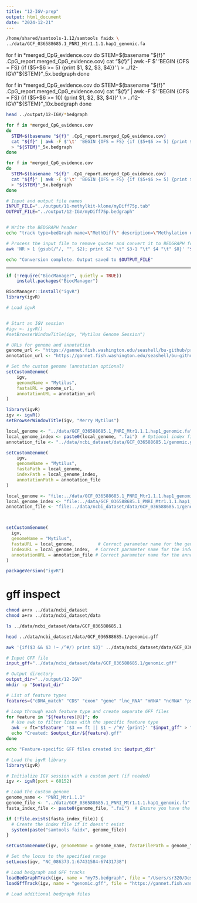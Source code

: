 ```yaml
---
title: "12-IGV-prep"
output: html_document
date: "2024-12-21"
---
```


```bash
/home/shared/samtools-1.12/samtools faidx \
../data/GCF_036588685.1_PNRI_Mtr1.1.1.hap1_genomic.fa
```

for f in *merged_CpG_evidence.cov
do
  STEM=$(basename "${f}" .CpG_report.merged_CpG_evidence.cov)
  cat "${f}" | awk -F $'\t' 'BEGIN {OFS = FS} {if ($5+$6 >= 5) {print $1, $2, $3, $4}}' \
  > ../12-IGV/"${STEM}"_5x.bedgraph
done




for f in *merged_CpG_evidence.cov
do
  STEM=$(basename "${f}" .CpG_report.merged_CpG_evidence.cov)
  cat "${f}" | awk -F $'\t' 'BEGIN {OFS = FS} {if ($5+$6 >= 10) {print $1, $2, $3, $4}}' \
  > ../12-IGV/"${STEM}"_10x.bedgraph
done

```bash
head ../output/12-IGV/*bedgraph
```


```bash
for f in *merged_CpG_evidence.cov
do
  STEM=$(basename "${f}" .CpG_report.merged_CpG_evidence.cov)
  cat "${f}" | awk -F $'\t' 'BEGIN {OFS = FS} {if ($5+$6 >= 5) {print $1, $2, $3, $4}}' \
  > "${STEM}"_5x.bedgraph
done
```




```bash
for f in *merged_CpG_evidence.cov
do
  STEM=$(basename "${f}" .CpG_report.merged_CpG_evidence.cov)
  cat "${f}" | awk -F $'\t' 'BEGIN {OFS = FS} {if ($5+$6 >= 5) {print $1, $2, $3, $4}}' \
  > "${STEM}"_5x.bedgraph
done
```

```bash
# Input and output file names
INPUT_FILE="../output/11-methylkit-klone/myDiff75p.tab"
OUTPUT_FILE="../output/12-IGV/myDiff75p.bedgraph"


# Write the BEDGRAPH header
echo "track type=bedGraph name=\"MethDiff\" description=\"Methylation difference data\"" > "$OUTPUT_FILE"

# Process the input file to remove quotes and convert it to BEDGRAPH format
awk 'NR > 1 {gsub(/"/, "", $2); print $2 "\t" $3-1 "\t" $4 "\t" $8}' "$INPUT_FILE" >> "$OUTPUT_FILE"

echo "Conversion complete. Output saved to $OUTPUT_FILE"
```

---

```r
if (!require("BiocManager", quietly = TRUE))
    install.packages("BiocManager")

BiocManager::install("igvR")
library(igvR)
```

```r
# Load igvR


# Start an IGV session
#igv <- igvR()
#setBrowserWindowTitle(igv, "Mytilus Genome Session")

# URLs for genome and annotation
genome_url <- "https://gannet.fish.washington.edu/seashell/bu-github/project-mytilus-methylation/data/GCF_036588685.1_PNRI_Mtr1.1.1.hap1_genomic.fa"
annotation_url <- "https://gannet.fish.washington.edu/seashell/bu-github/project-mytilus-methylation/data/ncbi_dataset/data/GCF_036588685.1/genomic.gff"

# Set the custom genome (annotation optional)
setCustomGenome(
    igv,
    genomeName = "Mytilus",
    fastaURL = genome_url,
    annotationURL = annotation_url
)
```

```r
library(igvR)
igv <- igvR()
setBrowserWindowTitle(igv, "Merry Mytilus")
```



```r
local_genome <- "../data/GCF_036588685.1_PNRI_Mtr1.1.1.hap1_genomic.fa"
local_genome_index <- paste0(local_genome, ".fai")  # Optional index file
annotation_file <- "../data/ncbi_dataset/data/GCF_036588685.1/genomic.gff3"  # Optional annotation file

setCustomGenome(
    igv,
    genomeName = "Mytilus",
    fastaPath = local_genome,
    indexPath = local_genome_index,
    annotationPath = annotation_file
)
```


```r
local_genome <- "file:../data/GCF_036588685.1_PNRI_Mtr1.1.1.hap1_genomic.fa"
local_genome_index <- "file:../data/GCF_036588685.1_PNRI_Mtr1.1.1.hap1_genomic.fa.fai"
annotation_file <- "file:../data/ncbi_dataset/data/GCF_036588685.1/genomic.gff3"



setCustomGenome(
  igv,
  genomeName = "Mytilus",
  fastaURL = local_genome,         # Correct parameter name for the genome file
  indexURL = local_genome_index,  # Correct parameter name for the index file
  annotationURL = annotation_file # Correct parameter name for the annotation file
)
```

```r
packageVersion("igvR")
```




# gff inspect

```bash
chmod a+rx ../data/ncbi_dataset
chmod a+rx ../data/ncbi_dataset/data
```

```bash
ls ../data/ncbi_dataset/data/GCF_036588685.1
```
```bash
head ../data/ncbi_dataset/data/GCF_036588685.1/genomic.gff
```

```bash
awk '{if($3 && $3 !~ /^#/) print $3}' ../data/ncbi_dataset/data/GCF_036588685.1/genomic.gff | sort | uniq
```

```bash
# Input GFF file
input_gff="../data/ncbi_dataset/data/GCF_036588685.1/genomic.gff"

# Output directory
output_dir="../output/12-IGV"
mkdir -p "$output_dir"

# List of feature types
features=("cDNA_match" "CDS" "exon" "gene" "lnc_RNA" "mRNA" "ncRNA" "pseudogene" "RefSeq" "region" "rRNA" "snoRNA" "snRNA" "transcript" "tRNA")

# Loop through each feature type and create separate GFF files
for feature in "${features[@]}"; do
  # Use awk to filter lines with the specific feature type
  awk -v ft="$feature" '$3 == ft || $1 ~ /^#/ {print}' "$input_gff" > "$output_dir/${feature}.gff"
  echo "Created: $output_dir/${feature}.gff"
done

echo "Feature-specific GFF files created in: $output_dir"
```




```r
# Load the igvR library
library(igvR)

# Initialize IGV session with a custom port (if needed)
igv <- igvR(port = 60152)

# Load the custom genome
genome_name <- "PNRI_Mtr1.1.1"
genome_file <- "../data/GCF_036588685.1_PNRI_Mtr1.1.1.hap1_genomic.fa" # Replace with your local path to the genome file
fasta_index_file <- paste0(genome_file, ".fai")  # Ensure you have the index file generated

if (!file.exists(fasta_index_file)) {
  # Create the index file if it doesn't exist
  system(paste("samtools faidx", genome_file))
}

setCustomGenome(igv, genomeName = genome_name, fastaFilePath = genome_file)

# Set the locus to the specified range
setLocus(igv, "NC_086373.1:67431584-67431738")

# Load bedgraph and GFF tracks
loadBedGraphTrack(igv, name = "my75.bedgraph", file = "/Users/sr320/Desktop/my75.bedgraph", color = "blue", trackHeight = 50)
loadGffTrack(igv, name = "genomic.gff", file = "https://gannet.fish.washington.edu/seashell/bu-github/project-mytilus-methylation/data/ncbi_dataset/data/GCF_036588685.1/genomic.gff")

# Load additional bedgraph files
```

